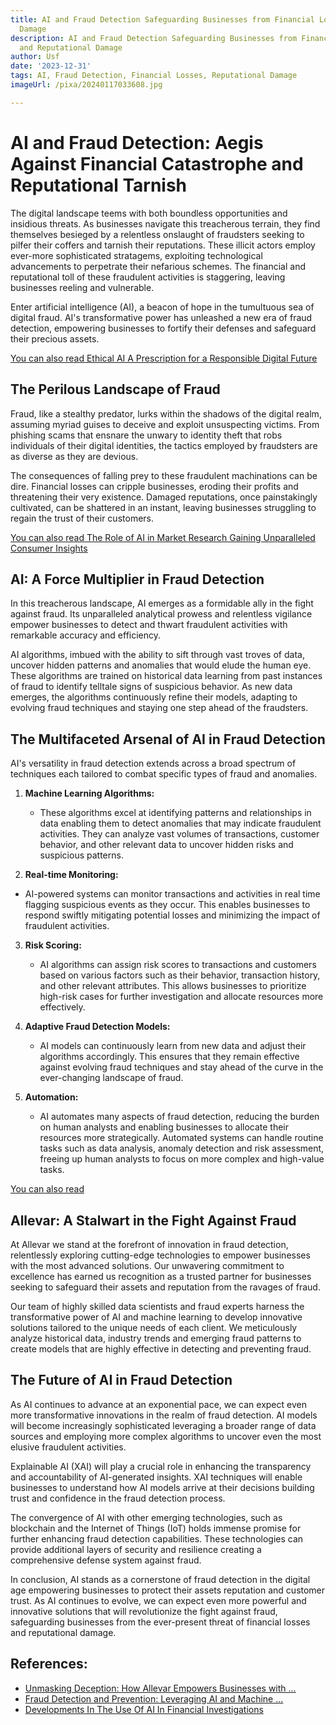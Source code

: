 ```yaml
---
title: AI and Fraud Detection Safeguarding Businesses from Financial Losses and Reputational
  Damage
description: AI and Fraud Detection Safeguarding Businesses from Financial Losses
  and Reputational Damage
author: Usf
date: '2023-12-31'
tags: AI, Fraud Detection, Financial Losses, Reputational Damage
imageUrl: /pixa/20240117033608.jpg

---
```

# AI and Fraud Detection: Aegis  Against Financial Catastrophe and Reputational  Tarnish

The digital landscape teems with both boundless  opportunities and  insidious threats.  As businesses navigate this treacherous terrain, they find themselves besieged by a relentless onslaught  of fraudsters seeking to pilfer their coffers  and tarnish their reputations. These illicit actors employ ever-more sophisticated  stratagems, exploiting technological advancements to perpetrate their nefarious schemes. The financial and reputational toll of these fraudulent activities is staggering, leaving businesses reeling and vulnerable.

Enter artificial intelligence (AI), a beacon of hope in the tumultuous sea of  digital fraud. AI's transformative  power has unleashed a new era of fraud detection, empowering businesses  to fortify their defenses and safeguard their precious assets.

[You can also read Ethical AI A Prescription for a Responsible Digital Future](Ethical%20AI%20A%20Prescription%20for%20a%20Responsible%20Digital%20Future)


## The Perilous Landscape of Fraud

Fraud, like a stealthy predator, lurks within the shadows of the digital realm, assuming myriad guises  to deceive and exploit  unsuspecting victims. From phishing scams that ensnare the unwary to identity theft that robs individuals of their digital identities,  the  tactics employed by fraudsters are as diverse as they are devious.

The consequences of falling prey to these fraudulent machinations can be  dire. Financial losses can cripple businesses, eroding their profits  and threatening their  very existence. Damaged reputations, once painstakingly cultivated, can be shattered  in an instant,  leaving businesses struggling to  regain the trust of their customers.

[You can also read The Role of AI in Market Research Gaining Unparalleled  Consumer  Insights](The%20Role%20of%20AI%20in%20Market%20Research%20Gaining%20Unparalleled%20Consumer%20Insights)


## AI: A Force  Multiplier in Fraud Detection

In this treacherous landscape, AI emerges  as a formidable ally in the  fight against fraud. Its unparalleled analytical prowess and relentless vigilance empower businesses to detect and thwart fraudulent activities with remarkable accuracy and efficiency.

AI algorithms, imbued with the ability to sift through vast  troves of data, uncover  hidden patterns and anomalies that would elude the  human eye. These algorithms are trained on historical data learning from past instances of fraud to identify telltale signs of suspicious behavior. As new data emerges,  the algorithms continuously refine their models, adapting  to evolving fraud  techniques and staying one step ahead of the fraudsters.

## The Multifaceted Arsenal of AI in Fraud Detection

AI's versatility in fraud detection  extends across a broad spectrum of techniques each tailored  to combat specific types of fraud and  anomalies.

1. **Machine  Learning Algorithms:**
   - These  algorithms excel at identifying patterns and relationships in  data enabling them to detect anomalies  that may indicate fraudulent activities. They can analyze vast volumes of transactions, customer behavior, and other relevant data to uncover  hidden risks and suspicious patterns.

2.  **Real-time Monitoring:**
   -  AI-powered systems can monitor transactions and activities in real time flagging suspicious events as they  occur. This enables businesses to respond swiftly mitigating potential losses and minimizing the impact of fraudulent activities.

3. **Risk Scoring:**
   - AI algorithms can assign risk scores to transactions and customers based on  various factors such as their behavior,  transaction history, and other relevant  attributes. This allows businesses to prioritize high-risk cases for further investigation and  allocate resources more effectively.

4. **Adaptive Fraud Detection Models:**
   - AI models can  continuously learn from new data and adjust  their algorithms accordingly. This ensures that they remain  effective against evolving  fraud techniques and stay ahead of the  curve in the ever-changing landscape of fraud.

5. **Automation:**
    -  AI automates many aspects of fraud detection, reducing the burden on human analysts and enabling businesses to allocate  their resources more strategically. Automated systems can handle routine tasks such as  data analysis, anomaly detection and risk assessment, freeing up human  analysts to focus  on more complex and high-value tasks.

[You can also read ]()


## Allevar:  A Stalwart in the Fight Against Fraud

At Allevar  we stand at the forefront of  innovation in fraud detection, relentlessly exploring cutting-edge technologies to  empower businesses  with the most advanced solutions. Our unwavering commitment to excellence has earned us recognition as a trusted partner for businesses seeking to safeguard their assets and reputation from the ravages of fraud.

Our team of  highly  skilled data scientists and fraud experts harness the transformative  power of AI  and machine  learning  to develop innovative solutions  tailored to the unique needs of each client. We  meticulously analyze historical data, industry trends and emerging fraud patterns to  create models that are highly effective in detecting and preventing fraud.

## The Future of AI  in Fraud Detection

As AI continues to advance at an exponential pace, we can expect even  more transformative innovations in the realm of fraud detection. AI models will become increasingly  sophisticated leveraging a broader range of data sources  and employing more complex algorithms to uncover even the  most elusive  fraudulent activities.

Explainable AI (XAI) will  play a crucial role in  enhancing the transparency and accountability of AI-generated  insights. XAI techniques will enable businesses to understand  how AI models arrive at their decisions building trust  and confidence in the fraud  detection process.

The convergence of AI with other emerging technologies, such as blockchain and the  Internet of Things (IoT) holds immense promise for further enhancing fraud detection capabilities. These  technologies can provide additional layers of security and resilience creating  a comprehensive defense system against fraud.

In conclusion, AI stands as a cornerstone of fraud detection in  the digital age empowering businesses to protect their assets reputation and customer trust. As AI continues  to evolve, we can expect even more powerful and innovative solutions that will  revolutionize the fight against fraud, safeguarding businesses from the ever-present threat of financial losses and reputational damage.

## References:
- [Unmasking Deception: How Allevar Empowers Businesses with ...](https://www.linkedin.com/pulse/unmasking-deception-how-allevar-empowers-businesses-advanced)
- [Fraud Detection and Prevention: Leveraging AI and Machine ...](https://www.linkedin.com/pulse/fraud-detection-prevention-leveraging-ai-machine-learning-combat)
- [Developments In The Use Of AI In Financial Investigations](https://www.alvarezandmarsal.com/insights/developments-use-ai-financial-investigations)
